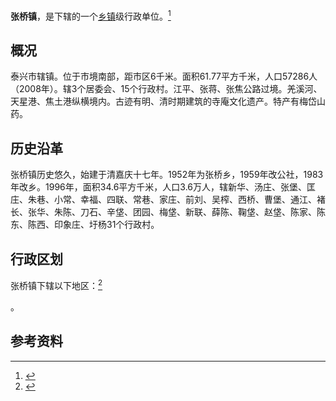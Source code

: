 {{中国乡级行政区|32/12/83/109/000}}

'''张桥镇'''，是{{PRC admin/fullname|32/12/83/109/000|3}}下辖的一个[[乡镇|乡镇]]级行政单位。<ref>{{PRC admin/ref sgc|{{PRC admin/parent|32/12/83/109/000}}}}</ref>

== 概况 ==
泰兴市辖镇。位于市境南部，距市区6千米。面积61.77平方千米，人口57286人（2008年）。辖3个居委会、15个行政村。江平、张蒋、张焦公路过境。羌溪河、天星港、焦土港纵横境内。古迹有明、清时期建筑的寺庵文化遗产。特产有梅岱山药。
== 历史沿革 ==
张桥镇历史悠久，始建于清嘉庆十七年。1952年为张桥乡，1959年改公社，1983年改乡。1996年，面积34.6平方千米，人口3.6万人，辖新华、汤庄、张堡、匡庄、朱巷、小常、幸福、四联、常巷、家庄、前刘、吴榨、西桥、曹堡、通江、褚长、张华、朱陈、刀石、辛垡、团园、梅垡、新联、薛陈、鞠垡、赵垡、陈家、陈东、陈西、印象庄、圩杨31个行政村。

== 行政区划 ==

张桥镇下辖以下地区：<ref>{{PRC admin/ref sgc|32/12/83/109/000}}</ref>

{{PRC admin/children|32/12/83/109/000}}。

== 参考资料 ==

{{reflist}}

{{行政区划小作品}}
{{PRC admin/navcat|32/12/83/109/000}}